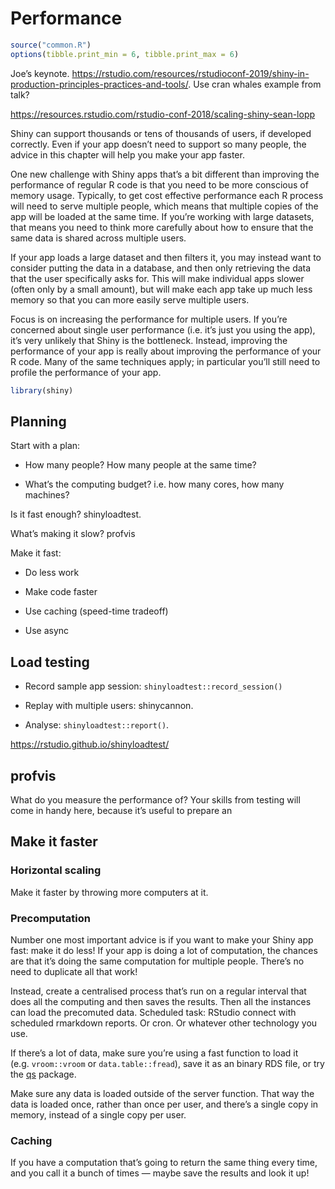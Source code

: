 # Performance {#performance}

```r
source("common.R")
options(tibble.print_min = 6, tibble.print_max = 6)
```

Joe's keynote. <https://rstudio.com/resources/rstudioconf-2019/shiny-in-production-principles-practices-and-tools/>. Use cran whales example from talk?

<https://resources.rstudio.com/rstudio-conf-2018/scaling-shiny-sean-lopp>

Shiny can support thousands or tens of thousands of users, if developed correctly. Even if your app doesn't need to support so many people, the advice in this chapter will help you make your app faster.

One new challenge with Shiny apps that's a bit different than improving the performance of regular R code is that you need to be more conscious of memory usage. Typically, to get cost effective performance each R process will need to serve multiple people, which means that multiple copies of the app will be loaded at the same time. If you're working with large datasets, that means you need to think more carefully about how to ensure that the same data is shared across multiple users.

If your app loads a large dataset and then filters it, you may instead want to consider putting the data in a database, and then only retrieving the data that the user specifically asks for. This will make individual apps slower (often only by a small amount), but will make each app take up much less memory so that you can more easily serve multiple users.

Focus is on increasing the performance for multiple users. If you're concerned about single user performance (i.e. it's just you using the app), it's very unlikely that Shiny is the bottleneck. Instead, improving the performance of your app is really about improving the performance of your R code. Many of the same techniques apply; in particular you'll still need to profile the performance of your app.

```r
library(shiny)
```

## Planning

Start with a plan:

-   How many people? How many people at the same time?

-   What's the computing budget? i.e. how many cores, how many machines?

Is it fast enough? shinyloadtest.

What's making it slow? profvis

Make it fast:

-   Do less work

-   Make code faster

-   Use caching (speed-time tradeoff)

-   Use async

## Load testing

-   Record sample app session: `shinyloadtest::record_session()`

-   Replay with multiple users: shinycannon.

-   Analyse: `shinyloadtest::report()`.

<https://rstudio.github.io/shinyloadtest/>

## profvis

What do you measure the performance of? Your skills from testing will come in handy here, because it's useful to prepare an

## Make it faster

### Horizontal scaling

Make it faster by throwing more computers at it.

### Precomputation

Number one most important advice is if you want to make your Shiny app fast: make it do less! If your app is doing a lot of computation, the chances are that it's doing the same computation for multiple people. There's no need to duplicate all that work!

Instead, create a centralised process that's run on a regular interval that does all the computing and then saves the results. Then all the instances can load the precomuted data. Scheduled task: RStudio connect with scheduled rmarkdown reports. Or cron. Or whatever other technology you use.

If there's a lot of data, make sure you're using a fast function to load it (e.g. `vroom::vroom` or `data.table::fread`), save it as an binary RDS file, or try the [qs](https://github.com/traversc/qs#qs) package.

Make sure any data is loaded outside of the server function. That way the data is loaded once, rather than once per user, and there's a single copy in memory, instead of a single copy per user.

### Caching

If you have a computation that's going to return the same thing every time, and you call it a bunch of times --- maybe save the results and look it up!
